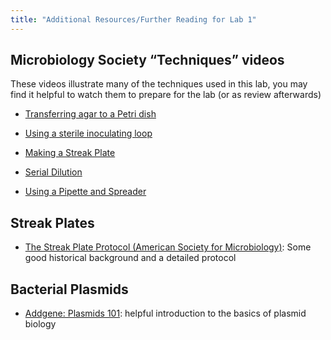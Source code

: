 ```yaml
---
title: "Additional Resources/Further Reading for Lab 1"
---
```


## Microbiology Society "Techniques" videos

These videos illustrate many of the techniques used in this lab, you may find it helpful to watch them to prepare for the lab (or as review afterwards)

* <a href="https://youtu.be/5eRhLVPJ37E?si=SHbJLyF0a5Ypuvcw">Transferring agar to a Petri dish</a>

* <a href="https://youtu.be/5k6yShM_Avo?si=FSaXNRxFfkXoO-4g">Using a sterile inoculating loop</a>

* <a href="https://youtu.be/800uUVu0aY4?si=Qt5yxhBSUaCteF9i">Making a Streak Plate</a>

* <a href="https://youtu.be/ss_AIXee8Lc?si=4J3NJuqmDsnX2AQx">Serial Dilution</a>

* <a href="https://youtu.be/-RQOZNv160c?si=jZmntHe7y8-YskVd">Using a Pipette and Spreader</a>

## Streak Plates

* <a href="https://asm.org/ASM/media/Protocol-Images/The-Streak-Plate-Protocol.pdf">The Streak Plate Protocol (American Society for Microbiology)</a>: Some good historical background and a detailed protocol


## Bacterial Plasmids

* <a href="https://blog.addgene.org/plasmids-101-what-is-a-plasmid">Addgene: Plasmids 101</a>: helpful introduction to the basics of plasmid biology